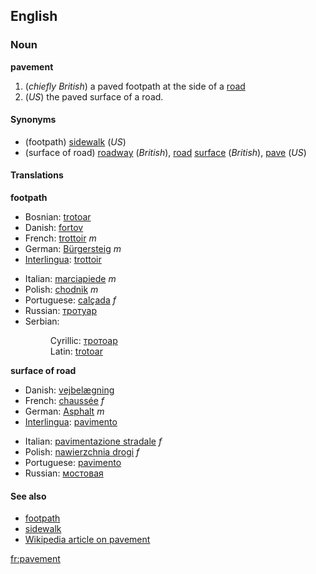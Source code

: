 ==English==
===Noun===
'''pavement'''

#(''chiefly British'') a paved footpath at the side of a [[road]]
#(''US'') the paved surface of a road.

====Synonyms====
*(footpath) [[sidewalk]] (''US'')
*(surface of road) [[roadway]] (''British''), [[road]] [[surface]] (''British''), [[pave]] (''US'')

====Translations====

'''footpath'''
{{top}}
*Bosnian: [[trotoar]] {{m}}
*Danish: [[fortov]]
*French: [[trottoir#French|trottoir]] ''m''
*German: [[Bürgersteig]] ''m''
*[[Interlingua]]: [[trottoir#Interlingua|trottoir]]
{{mid}}
*Italian: [[marciapiede]] ''m''
*Polish: [[chodnik]] ''m''
*Portuguese: [[calçada]] ''f''
*Russian: [[тротуар]]
*Serbian:
*:Cyrillic: [[тротоар]] {{m}}
*:Latin: [[trotoar#Serbian|trotoar]] {{m}}
{{bottom}}

'''surface of road'''
{{top}}
*Danish: [[vejbelægning]]
*French: [[chaussée]] ''f''
*German: [[Asphalt]] ''m''
*[[Interlingua]]: [[pavimento#Interlingua|pavimento]]
{{mid}}
*Italian: [[pavimentazione stradale]] ''f''
*Polish: [[nawierzchnia drogi]] ''f''
*Portuguese: [[pavimento#Portuguese|pavimento]]
*Russian: [[мостовая]]
{{bottom}}

====See also====<!-- maybe or maybe not synonyms -->
*[[footpath]]
*[[sidewalk]]
*[[w:pavement|Wikipedia article on pavement]]
[[fr:pavement]]